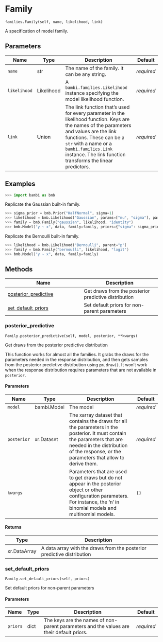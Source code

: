 # Family { #bambi.Family }

`families.Family(self, name, likelihood, link)`

A specification of model family.

## Parameters

| Name         | Type       | Description                                                                                                                                                                                                                                                                         | Default    |
|--------------|------------|-------------------------------------------------------------------------------------------------------------------------------------------------------------------------------------------------------------------------------------------------------------------------------------|------------|
| `name`       | str        | The name of the family. It can be any string.                                                                                                                                                                                                                                       | _required_ |
| `likelihood` | Likelihood | A ``bambi.families.Likelihood`` instance specifying the model likelihood function.                                                                                                                                                                                                  | _required_ |
| `link`       | Union      | The link function that's used for every parameter in the likelihood function. Keys are the names of the parameters and values are the link functions. These can be a ``str`` with a name or a ``bambi.families.Link`` instance. The link function transforms the linear predictors. | _required_ |

## Examples

```python
>>> import bambi as bmb
```

Replicate the Gaussian built-in family.

```python
>>> sigma_prior = bmb.Prior("HalfNormal", sigma=1)
>>> likelihood = bmb.Likelihood("Gaussian", params=["mu", "sigma"], parent="mu")
>>> family = bmb.Family("gaussian", likelihood, "identity")
>>> bmb.Model("y ~ x", data, family=family, priors={"sigma": sigma_prior})
```

Replicate the Bernoulli built-in family.

```python
>>> likelihood = bmb.Likelihood("Bernoulli", parent="p")
>>> family = bmb.Family("bernoulli", likelihood, "logit")
>>> bmb.Model("y ~ x", data, family=family)
```

## Methods

| Name | Description |
| --- | --- |
| [posterior_predictive](#bambi.Family.posterior_predictive) | Get draws from the posterior predictive distribution |
| [set_default_priors](#bambi.Family.set_default_priors) | Set default priors for non-parent parameters |

### posterior_predictive { #bambi.Family.posterior_predictive }

`Family.posterior_predictive(self, model, posterior, **kwargs)`

Get draws from the posterior predictive distribution

This function works for almost all the families. It grabs the draws for the parameters
needed in the response distribution, and then gets samples from the posterior predictive
distribution using `pm.draw()`. It won't work when the response distribution requires
parameters that are not available in `posterior`.

#### Parameters

| Name        | Type        | Description                                                                                                                                                                                                          | Default    |
|-------------|-------------|----------------------------------------------------------------------------------------------------------------------------------------------------------------------------------------------------------------------|------------|
| `model`     | bambi.Model | The model                                                                                                                                                                                                            | _required_ |
| `posterior` | xr.Dataset  | The xarray dataset that contains the draws for all the parameters in the posterior. It must contain the parameters that are needed in the distribution of the response, or the parameters that allow to derive them. | _required_ |
| `kwargs`    |             | Parameters that are used to get draws but do not appear in the posterior object or other configuration parameters. For instance, the 'n' in binomial models and multinomial models.                                  | `{}`       |

#### Returns

| Type         | Description                                                            |
|--------------|------------------------------------------------------------------------|
| xr.DataArray | A data array with the draws from the posterior predictive distribution |

### set_default_priors { #bambi.Family.set_default_priors }

`Family.set_default_priors(self, priors)`

Set default priors for non-parent parameters

#### Parameters

| Name     | Type   | Description                                                                              | Default    |
|----------|--------|------------------------------------------------------------------------------------------|------------|
| `priors` | dict   | The keys are the names of non-parent parameters and the values are their default priors. | _required_ |